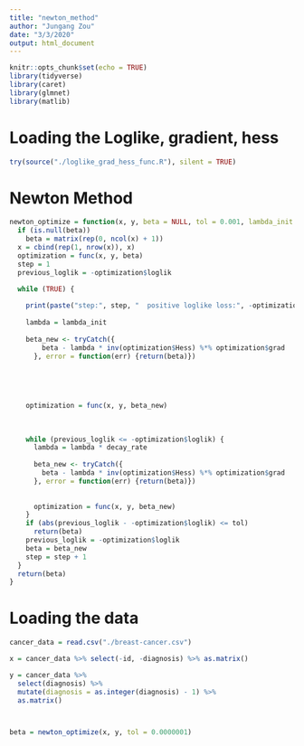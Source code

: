 ```yaml
---
title: "newton_method"
author: "Jungang Zou"
date: "3/3/2020"
output: html_document
---
```


```r
knitr::opts_chunk$set(echo = TRUE)
library(tidyverse)
library(caret)
library(glmnet)
library(matlib)

```

# Loading the Loglike, gradient, hess
```r
try(source("./loglike_grad_hess_func.R"), silent = TRUE)
```



# Newton Method
```r
newton_optimize = function(x, y, beta = NULL, tol = 0.001, lambda_init = 1, decay_rate = 0.5){
  if (is.null(beta))
    beta = matrix(rep(0, ncol(x) + 1))
  x = cbind(rep(1, nrow(x)), x)
  optimization = func(x, y, beta)
  step = 1
  previous_loglik = -optimization$loglik

  while (TRUE) {
    
    print(paste("step:", step, "  positive loglike loss:", -optimization$loglik))
   
    lambda = lambda_init
    
    beta_new <- tryCatch({
        beta - lambda * inv(optimization$Hess) %*% optimization$grad
      }, error = function(err) {return(beta)})


    
    
   
    optimization = func(x, y, beta_new)
   
    
   
    while (previous_loglik <= -optimization$loglik) {
      lambda = lambda * decay_rate
      
      beta_new <- tryCatch({
        beta - lambda * inv(optimization$Hess) %*% optimization$grad
      }, error = function(err) {return(beta)})
      
      
      optimization = func(x, y, beta_new)
    }
    if (abs(previous_loglik - -optimization$loglik) <= tol)
      return(beta)
    previous_loglik = -optimization$loglik
    beta = beta_new
    step = step + 1
  }
  return(beta)
}


```


# Loading the data
```r
cancer_data = read.csv("./breast-cancer.csv")

x = cancer_data %>% select(-id, -diagnosis) %>% as.matrix()

y = cancer_data %>% 
  select(diagnosis) %>% 
  mutate(diagnosis = as.integer(diagnosis) - 1) %>% 
  as.matrix()



beta = newton_optimize(x, y, tol = 0.0000001)
```
